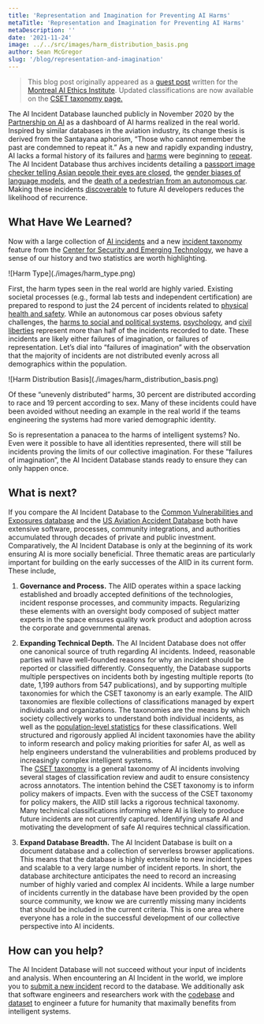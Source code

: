 ```yaml
---
title: 'Representation and Imagination for Preventing AI Harms'
metaTitle: 'Representation and Imagination for Preventing AI Harms'
metaDescription: ''
date: '2021-11-24'
image: ../../src/images/harm_distribution_basis.png
author: Sean McGregor
slug: '/blog/representation-and-imagination'
---
```


> This blog post originally appeared as a [guest post](https://montrealethics.ai/representation-and-imagination-for-preventing-ai-harms/) written for the [Montreal AI Ethics Institute](https://montrealethics.ai/). Updated classifications are now available on the [CSET taxonomy page.](https://incidentdatabase.ai/taxonomy/cset)

The AI Incident Database launched publicly in November 2020 by the [Partnership on AI](http://partnershiponai.org/) as a dashboard of AI harms realized in the real world. Inspired by similar databases in the aviation industry, its change thesis is derived from the Santayana aphorism, “Those who cannot remember the past are condemned to repeat it.” As a new and rapidly expanding industry, AI lacks a formal history of its failures and [harms](https://incidentdatabase.ai/cite/16) were beginning to [repeat](https://incidentdatabase.ai/cite/113). The AI Incident Database thus archives incidents detailing a [passport image checker telling Asian people their eyes are closed](https://incidentdatabase.ai/cite/48), the [gender biases of language models](https://incidentdatabase.ai/cite/59), and the [death of a pedestrian from an autonomous car](https://incidentdatabase.ai/cite/4). Making these incidents [discoverable](https://incidentdatabase.ai/apps/discover) to future AI developers reduces the likelihood of recurrence.


## What Have We Learned?

Now with a large collection of [AI incidents](https://incidentdatabase.ai/summaries/incidents) and a new [incident taxonomy](https://incidentdatabase.ai/taxonomy/cset) feature from the [Center for Security and Emerging Technology](https://cset.georgetown.edu/), we have a sense of our history and two statistics are worth highlighting.

<div>![Harm Type](./images/harm_type.png)</div>

First, the harm types seen in the real world are highly varied. Existing societal processes (e.g., formal lab tests and independent certification) are prepared to respond to just the 24 percent of incidents related to [physical health and safety](https://incidentdatabase.ai/apps/discover?classifications=CSET%3AHarm%20Type%3AHarm%20to%20physical%20health%2Fsafety). While an autonomous car poses obvious safety challenges, the [harms to social and political systems](https://incidentdatabase.ai/apps/discover?classifications=CSET%3AHarm%20Type%3AHarm%20to%20social%20or%20political%20systems), [psychology](https://incidentdatabase.ai/apps/discover?classifications=CSET%3AHarm%20Type%3APsychological%20harm), and [civil liberties](https://incidentdatabase.ai/apps/discover?classifications=CSET%3AHarm%20Type%3AHarm%20to%20civil%20liberties) represent more than half of the incidents recorded to date. These incidents are likely either failures of imagination, or failures of representation. Let’s dial into “failures of imagination” with the observation that the majority of incidents are not distributed evenly across all demographics within the population.

<div>![Harm Distribution Basis](./images/harm_distribution_basis.png)</div>

Of these “unevenly distributed” harms, 30 percent are distributed according to race and 19 percent according to sex. Many of these incidents could have been avoided without needing an example in the real world if the teams engineering the systems had more varied demographic identity.

So is representation a panacea to the harms of intelligent systems? No. Even were it possible to have all identities represented, there will still be incidents proving the limits of our collective imagination. For these “failures of imagination”, the AI Incident Database stands ready to ensure they can only happen once.

## What is next?

If you compare the AI Incident Database to the [Common Vulnerabilities and Exposures database](https://cve.mitre.org/) and the [US Aviation Accident Database](https://www.ntsb.gov/_layouts/ntsb.aviation/index.aspx) both have extensive software, processes, community integrations, and authorities accumulated through decades of private and public investment. Comparatively, the AI Incident Database is only at the beginning of its work ensuring AI is more socially beneficial. Three thematic areas are particularly important for building on the early successes of the AIID in its current form. These include,

1. **Governance and Process.** The AIID operates within a space lacking established and broadly accepted definitions of the technologies, incident response processes, and community impacts. Regularizing these elements with an oversight body composed of subject matter experts in the space ensures quality work product and adoption across the corporate and governmental arenas.

2. **Expanding Technical Depth.** The AI Incident Database does not offer one canonical source of truth regarding AI incidents. Indeed, reasonable parties will have well-founded reasons for why an incident should be reported or classified differently. Consequently, the Database supports multiple perspectives on incidents both by ingesting multiple reports (to date, 1,199 authors from 547 publications), and by supporting multiple taxonomies for which the CSET taxonomy is an early example. The AIID taxonomies are flexible collections of classifications managed by expert individuals and organizations. The taxonomies are the means by which society collectively works to understand both individual incidents, as well as the [population-level statistics](https://incidentdatabase.ai/taxonomy/cset) for these classifications. Well structured and rigorously applied AI incident taxonomies have the ability to inform research and policy making priorities for safer AI, as well as help engineers understand the vulnerabilities and problems produced by increasingly complex intelligent systems.    
The [CSET taxonomy](https://incidentdatabase.ai/taxonomy/cset) is a general taxonomy of AI incidents involving several stages of classification review and audit to ensure consistency across annotators. The intention behind the CSET taxonomy is to inform policy makers of impacts. Even with the success of the CSET taxonomy for policy makers, the AIID still lacks a rigorous technical taxonomy. Many technical classifications informing where AI is likely to produce future incidents are not currently captured. Identifying unsafe AI and motivating the development of safe AI requires technical classification.

3. **Expand Database Breadth.** The AI Incident Database is built on a document database and a collection of serverless browser applications. This means that the database is highly extensible to new incident types and scalable to a very large number of incident reports. In short, the database architecture anticipates the need to record an increasing number of highly varied and complex AI incidents. While a large number of incidents currently in the database have been provided by the open source community, we know we are currently missing many incidents that should be included in the current criteria. This is one area where everyone has a role in the successful development of our collective perspective into AI incidents.

## How can you help?

The AI Incident Database will not succeed without your input of incidents and analysis. When encountering an AI Incident in the world, we implore you to [submit a new incident](https://incidentdatabase.ai/apps/quickadd) record to the database. We additionally ask that software engineers and researchers work with the [codebase](https://github.com/PartnershipOnAI/aiid) and [dataset](https://incidentdatabase.ai/research/snapshots) to engineer a future for humanity that maximally benefits from intelligent systems.
